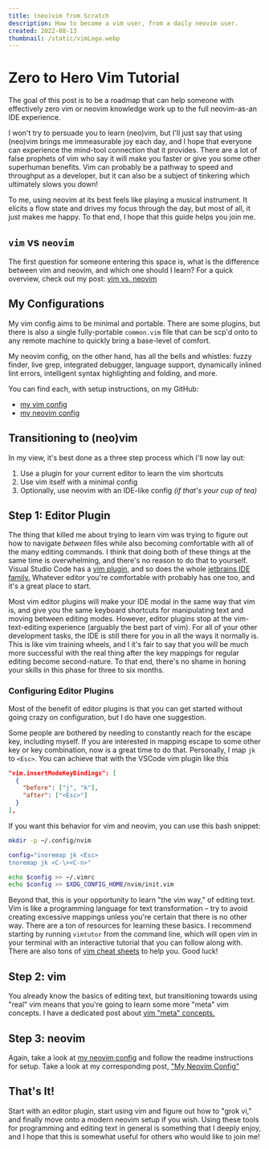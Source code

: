 ```yaml
---
title: (neo)vim from Scratch
description: How to become a vim user, from a daily neovim user.
created: 2022-08-13
thumbnail: /static/vimLogo.webp
---
```



# Zero to Hero Vim Tutorial

The goal of this post is to be a roadmap that can help someone with effectively
zero vim or neovim knowledge work up to the full neovim-as-an IDE experience.

I won't try to persuade you to learn (neo)vim, but I'll just say that using
(neo)vim brings me immeasurable joy each day, and I hope that everyone can
experience the mind-tool connection that it provides. There are a lot of false
prophets of vim who say it will make you faster or give you some other
superhuman benefits. Vim can probably be a pathway to speed and throughput as a
developer, but it can also be a subject of tinkering which ultimately slows you
down!

To me, using neovim at its best feels like playing a musical instrument. It
elicits a flow state and drives my focus through the day, but most of all, it
just makes me happy. To that end, I hope that this guide helps you join me.

## `vim` vs `neovim`

The first question for someone entering this space is, what is the difference
between vim and neovim, and which one should I learn? For a quick overview,
check out my post: [vim vs. neovim](./vimVsNeovim)

## My Configurations

My vim config aims to be minimal and portable. There are some plugins, but
there is also a single fully-portable `common.vim` file that can be scp'd onto
to any remote machine to quickly bring a base-level of comfort.

My neovim config, on the other hand, has all the bells and whistles: fuzzy
finder, live grep, integrated debugger, language support, dynamically inlined
lint errors, intelligent syntax highlighting and folding, and more.

You can find each, with setup instructions, on my GitHub:

- [my vim config](https://github.com/jdevries3133/vim_config)
- [my neovim config](https://github.com/jdevries3133/nvim_config)

## Transitioning to (neo)vim

In my view, it's best done as a three step process which I'll now lay out:

1. Use a plugin for your current editor to learn the vim shortcuts
2. Use vim itself with a minimal config
3. Optionally, use neovim with an IDE-like config _(if that's your cup of tea)_

## Step 1: Editor Plugin

The thing that killed me about trying to learn vim was trying to figure out how
to navigate _between_ files while also becoming comfortable with all of the
many editing commands. I think that doing both of these things at the same time
is overwhelming, and there's no reason to do that to yourself. Visual Studio
Code has a [vim
plugin,](https://marketplace.visualstudio.com/items?itemName=vscodevim.vim) and
so does the whole [jetbrains IDE
family.](https://plugins.jetbrains.com/plugin/164-ideavim) Whatever editor
you're comfortable with probably has one too, and it's a great place to start.

Most vim editor plugins will make your IDE modal in the same way that vim is,
and give you the same keyboard shortcuts for manipulating text and moving
between editing modes. However, editor plugins stop at the vim-text-editing
experience (arguably the best part of vim). For all of your other development
tasks, the IDE is still there for you in all the ways it normally is. This is
like vim training wheels, and I it's fair to say that you will be much more
successful with the real thing after the key mappings for regular editing
become second-nature. To that end, there's no shame in honing your skills in
this phase for three to six months.

### Configuring Editor Plugins

Most of the benefit of editor plugins is that you can get started without going
crazy on configuration, but I do have one suggestion.

Some people are bothered by needing to constantly reach for the escape key,
including myself. If you are interested in mapping escape to some other key or
key combination, now is a great time to do that. Personally, I map `jk` to
`<Esc>`. You can achieve that with the VSCode vim plugin like this

```json
"vim.insertModeKeyBindings": [
  {
    "before": ["j", "k"],
    "after": ["<Esc>"]
  }
],
```

If you want this behavior for vim and neovim, you can use this bash snippet:

```bash
mkdir -p ~/.config/nvim

config="inoremap jk <Esc>
tnoremap jk <C-\><C-n>"

echo $config >> ~/.vimrc
echo $config >> $XDG_CONFIG_HOME/nvim/init.vim
```

Beyond that, this is your opportunity to learn "the vim way," of editing text.
Vim is like a programming language for text transformation – try to avoid
creating excessive mappings unless you're certain that there is no other way.
There are a ton of resources for learning these basics. I recommend starting by
running `vimtutor` from the command line, which will open vim in your terminal
with an interactive tutorial that you can follow along with. There are also
tons of [vim cheat sheets](https://vim.rtorr.com/) to help you. Good luck!

## Step 2: vim

You already know the basics of editing text, but transitioning towards using
"real" vim means that you're going to learn some more "meta" vim concepts. I
have a dedicated post about [vim "meta" concepts.](./vimMetaConcepts)

## Step 3: neovim

Again, take a look at [my neovim
config](https://github.com/jdevries3133/nvim_config) and follow the readme
instructions for setup. Take a look at my corresponding post, ["My Neovim
Config"](./myNeovimConfig)

## That's It!

Start with an editor plugin, start using vim and figure out how to "grok vi,"
and finally move onto a modern neovim setup if you wish. Using these tools for
programming and editing text in general is something that I deeply enjoy, and
I hope that this is somewhat useful for others who would like to join me!
